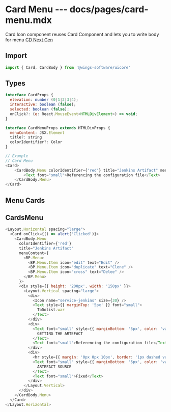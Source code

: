 # Card Menu --- docs/pages/card-menu.mdx

Card Icon component reuses Card Component and lets you to write body for menu [CD Next Gen](https://harness.atlassian.net/wiki/spaces/UI/pages/668271019/Card)

## Import

```js
import { Card, CardBody } from '@wings-software/uicore'
```

## Types

```js
interface CardProps {
  elevation: number (0|1|2|3|4);
  interactive: boolean (false);
  selected: boolean (false);
  onClick?: (e: React.MouseEvent<HTMLDivElement>) => void;
}

interface CardMenuProps extends HTMLDivProps {
  menuContent: JSX.Element
  title?: string
  colorIdentifier?: Color
}

// Example
// Card Menu
<Card>
    <CardBody.Menu colorIdentifier={'red'} title="Jenkins Artifact" menuContent={<div>Menu</div>}>
        <Text font="small">Referencing the configuration file</Text>
    </CardBody.Menu>
</Card>
```

## Menu Cards

## CardsMenu

```js live=true
<Layout.Horizontal spacing="large">
  <Card onClick={() => alert('Clicked')}>
    <CardBody.Menu
      colorIdentifier={'red'}
      title="Jenkins Artifact"
      menuContent={
        <BP.Menu>
          <BP.Menu.Item icon="edit" text="Edit" />
          <BP.Menu.Item icon="duplicate" text="Clone" />
          <BP.Menu.Item icon="cross" text="Delee" />
        </BP.Menu>
      }>
      <div style={{ height: '200px', width: '150px' }}>
        <Layout.Vertical spacing="large">
          <div>
            <Icon name="service-jenkins" size={30} />
            <Text style={{ marginTop: '5px' }} font="small">
              ToDolist.war
            </Text>
          </div>
          <div>
            <Text font="small" style={{ marginBottom: '5px', color: 'var(--grey-350)' }}>
              GETTING THE ARTEFACT
            </Text>
            <Text font="small">Referencing the configuration file</Text>
          </div>
          <div>
            <hr style={{ margin: '0px 0px 10px', border: '1px dashed var(--grey-350)' }} />
            <Text font="small" style={{ marginBottom: '5px', color: 'var(--grey-350)' }}>
              ARTEFACT SOURCE
            </Text>
            <Text font="small">Fixed</Text>
          </div>
        </Layout.Vertical>
      </div>
    </CardBody.Menu>
  </Card>
</Layout.Horizontal>
```
